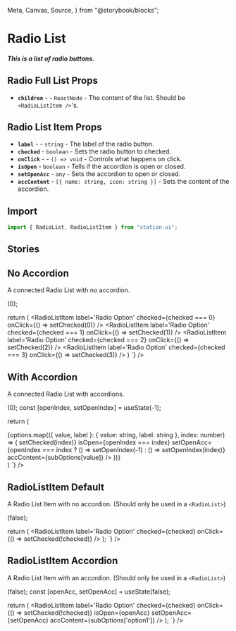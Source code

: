   Meta,
  Canvas,
  Source,
} from "@storybook/blocks";

<Meta title="Components/Displays/Radio Lists" />

# Radio List

##### This is a list of radio buttons.

## Radio Full List Props
- **`children`** - <RequiredText /> - `ReactNode` - The content of the list. Should be `<RadioListItem />`'s.

## Radio List Item Props
- **`label`** - <RequiredText /> - `string` - The label of the radio button.
- **`checked`** - `boolean` - Sets the radio button to checked.
- **`onClick`** - <RequiredText /> - `() => void` - Controls what happens on click.
- **`isOpen`** - `boolean` - Tells if the accordion is open or closed.
- **`setOpenAcc`** - `any` - Sets the accordion to open or closed.
- **`accContent`** - `[{ name: string, icon: string }]` - Sets the content of the accordion.

## Import
```jsx
import { RadioList, RadioListItem } from "station-ui";
```

## Stories

## No Accordion
A connected Radio List with no accordion.
<div className="story_with_source_below">
  <Canvas of={RadioListStories.NoAccordion} />
  <Source code={`
    const [checked, setChecked] = useState<number>(0);

return (
  <RadioList>
    <RadioListItem
      label='Radio Option'
      checked={checked === 0}
      onClick={() => setChecked(0)}
    />
    <RadioListItem
      label='Radio Option'
      checked={checked === 1}
      onClick={() => setChecked(1)}
    />
    <RadioListItem
      label='Radio Option'
      checked={checked === 2}
      onClick={() => setChecked(2)}
    />
    <RadioListItem
      label='Radio Option'
      checked={checked === 3}
      onClick={() => setChecked(3)}
    />
  </RadioList>
)
  `} />
</div>

## With Accordion
A connected Radio List with accordions.
<div className="story_with_source_below">
  <Canvas of={RadioListStories.WithAccordion} />
  <Source code={`
    const [checked, setChecked] = useState<number>(0);
const [openIndex, setOpenIndex] = useState<number>(-1);

return (
  <div style={{ width: '342px' }}>
    <RadioList>
      {options.map(({ value, label }: { value: string, label: string }, index: number) => (
                    <RadioListItem
          key={value}
          label={label}
          checked={checked === index}
          onClick={() => setChecked(index)}
          isOpen={openIndex === index}
          setOpenAcc={openIndex === index ? () => setOpenIndex(-1) : () => setOpenIndex(index)}
          accContent={subOptions[value]}
        />
                  ))}
    </RadioList>
  </div>
)
  `} />
</div>

## RadioListItem Default
A Radio List Item with no accordion. (Should only be used in a `<RadioList>`)
<div className="story_with_source_below">
  <Canvas of={RadioListItemStories.Default} />
  <Source code={`
    const [checked, setChecked] = useState<boolean>(false);

return (
  <RadioListItem
    label='Radio Option'
    checked={checked}
    onClick={() => setChecked(!checked)}
  />
);
  `} />
</div>

## RadioListItem Accordion
A Radio List Item with an accordion. (Should only be used in a `<RadioList>`)
<div className="story_with_source_below">
  <Canvas of={RadioListItemStories.Accordion} />
  <Source code={`
    const [checked, setChecked] = useState<boolean>(false);
const [openAcc, setOpenAcc] = useState<boolean>(false);

return (
  <RadioListItem
    label='Radio Option'
    checked={checked}
    onClick={() => setChecked(!checked)}
    isOpen={openAcc}
    setOpenAcc={setOpenAcc}
    accContent={subOptions['option1']}
  />
);
  `} />
</div>

<br />
<br />
<br />
<br />
<br />
<br />
<br />
<br />
<br />
<br />
<br />
<br />
<br />
<br />
<br />
<br />
<br />
<br />
<br />
<br />
<br />

